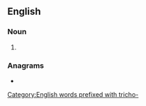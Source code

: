 ==English==

===Noun===
{{head|en|noun plural form}}

# {{plural of|trichologist|lang=en}}

===Anagrams===
* {{anagrams|en|a=cghiiloorsstt|Christologist}}

[[Category:English words prefixed with tricho-]]